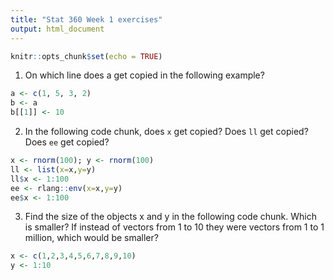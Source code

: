 ```yaml
---
title: "Stat 360 Week 1 exercises"
output: html_document
---
```


```r
knitr::opts_chunk$set(echo = TRUE)
```


1. On which line does a get copied in the following example?
```r
a <- c(1, 5, 3, 2)
b <- a
b[[1]] <- 10
```

2. In the following code chunk, does `x` get copied? Does `ll` get copied? Does  `ee` get copied?
```r
x <- rnorm(100); y <- rnorm(100)
ll <- list(x=x,y=y)
ll$x <- 1:100
ee <- rlang::env(x=x,y=y)
ee$x <- 1:100
```

3. Find the size of the objects x and y in the following code chunk.
Which is smaller? If instead of vectors from 1 to 10 they were vectors
from 1 to 1 million, which would be smaller?

```r
x <- c(1,2,3,4,5,6,7,8,9,10)
y <- 1:10
```
